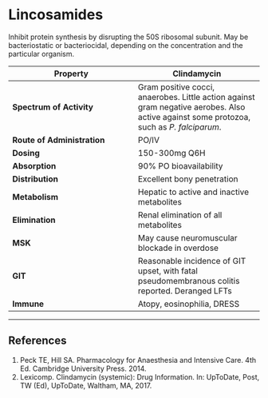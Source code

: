 # Lincosamides


Inhibit protein synthesis by disrupting the 50S ribosomal subunit. May be bacteriostatic or bacteriocidal, depending on the concentration and the particular organism.

|Property|Clindamycin
|--|--|
|**Spectrum of Activity**|Gram positive cocci, anaerobes. Little action against gram negative aerobes. Also active against some protozoa, such as *P. falciparum*.
|**Route of Administration**|PO/IV
|**Dosing**|150-300mg Q6H
|**Absorption**|90% PO bioavailability
|**Distribution**|Excellent bony penetration
|**Metabolism**|Hepatic to active and inactive metabolites
|**Elimination**|Renal elimination of all metabolites
|**MSK**|May cause neuromuscular blockade in overdose
|**GIT**|Reasonable incidence of GIT upset, with fatal pseudomembranous colitis reported. Deranged LFTs
|**Immune**|Atopy, eosinophilia, DRESS

---
## References

1. Peck TE, Hill SA. Pharmacology for Anaesthesia and Intensive Care. 4th Ed. Cambridge University Press. 2014.\
2. Lexicomp. Clindamycin (systemic): Drug Information. In: UpToDate, Post, TW (Ed), UpToDate, Waltham, MA, 2017.